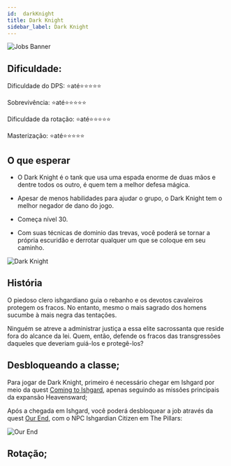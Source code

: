 ```yaml
---
id:  darkKnight
title: Dark Knight
sidebar_label: Dark Knight
---
```


![Jobs Banner](https://i.imgur.com/dX4UQ0n.png)

## Dificuldade: 
 Dificuldade do DPS: ⭐até⭐⭐⭐⭐⭐ 

 Sobrevivência: ⭐até⭐⭐⭐⭐⭐

 Dificuldade da rotação: ⭐até⭐⭐⭐⭐⭐

 Masterização: ⭐até⭐⭐⭐⭐⭐

## O que esperar

- O Dark Knight é o tank que usa uma espada enorme de duas mãos e dentre todos os outro, é quem tem a melhor defesa mágica. 

- Apesar de menos habilidades para ajudar o grupo, o Dark Knight tem o melhor negador de dano do jogo.

- Começa nível 30.

- Com suas técnicas de dominio das trevas, você poderá se tornar a própria escuridão e derrotar qualquer um que se coloque em seu caminho.

![Dark Knight](https://i.imgur.com/TTSydqd.png)

## História

O piedoso clero ishgardiano guia o rebanho e os devotos cavaleiros protegem os fracos. No entanto, mesmo o mais sagrado dos homens sucumbe à mais negra das tentações.

Ninguém se atreve a administrar justiça a essa elite sacrossanta que reside fora do alcance da lei. Quem, então, defende os fracos das transgressões daqueles que deveriam guiá-los e protegê-los?


## Desbloqueando a classe;
Para jogar de Dark Knight, primeiro é necessário chegar em Ishgard por meio da quest <a href="https://na.finalfantasyxiv.com/lodestone/playguide/db/quest/da4fd01f849/" class="eorzeadb_link">Coming to Ishgard</a>, apenas seguindo as missões principais da expansão Heavensward;

Após a chegada em Ishgard, você poderá desbloquear a job através da quest <a href="https://na.finalfantasyxiv.com/lodestone/playguide/db/quest/92c86ebbdc7/" class="eorzeadb_link">Our End</a>, com o NPC Ishgardian Citizen em The Pillars:

![Our End](https://i.imgur.com/fXCdETC.png)


## Rotação;



